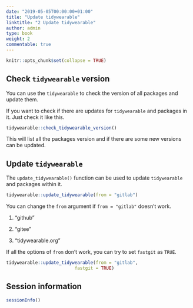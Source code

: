 ```yaml
---
date: "2019-05-05T00:00:00+01:00"
title: "Update tidywearable"
linktitle: "2 Update tidywearable"
author: admin
type: book
weight: 2
commentable: true
---
```


```r
knitr::opts_chunk$set(collapse = TRUE)
```

## Check `tidywearable` version

You can use the `tidywearable` to check the version of all packages and update them.

If you want to check if there are updates for `tidywearable` and packages in it. Just check it like this.

```r
tidywearable::check_tidywearable_version()
```

This will list all the packages version and if there are some new versions can be updated.

## Update `tidywearable`

The `update_tidywearable()` function can be used to update `tidywearable` and packages within it.

```r
tidywearable::update_tidywearable(from = "gitlab")
```

You can change the `from` argument if `from = "gitlab"` doesn't work.

1. "github"

2. "gitee"

3. "tidywearable.org"

If all the options of `from` don't work, you can try to set `fastgit` as `TRUE`.

```r
tidywearable::update_tidywearable(from = "gitlab",
                          fastgit = TRUE)
```

## Session information

```r
sessionInfo()
```